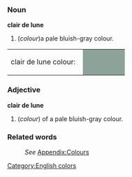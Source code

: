 [[Category:English colors]]

===Noun===
'''clair de lune'''
#(''colour'')a pale bluish-gray colour.
<table><tr><td>clair de lune colour: &nbsp;</td>
<td bgcolor="#8DA399" width="80">&nbsp; </td></tr></table>

===Adjective===
'''clair de lune'''
#(''colour'') of a pale bluish-gray colour.

===Related words===
:''See'' [[Wiktionary_Appendix:Colours|Appendix:Colours]]